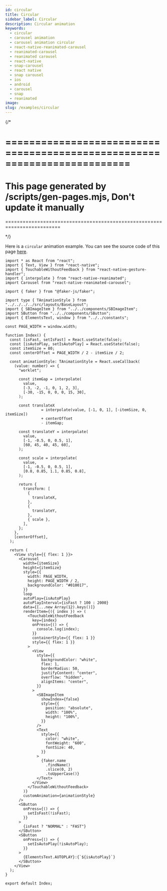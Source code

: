 ```yaml
---
id: circular
title: Circular
sidebar_label: Circular
description: Circular animation
keywords:
  - circular
  - carousel animation
  - carousel animation circular
  - react-native-reanimated-carousel
  - reanimated-carousel
  - reanimated carousel
  - react-native
  - snap-carousel
  - react native
  - snap carousel
  - ios
  - android
  - carousel
  - snap
  - reanimated
image:
slug: /examples/circular
---
```


{/* 

=========================================================================
=========================================================================
This page generated by /scripts/gen-pages.mjs, Don't update it manually 
=========================================================================
=========================================================================

*/}

Here is a `circular` animation example. You can see the source code of this page [here](https://github.com/dohooo/react-native-reanimated-carousel/blob/main/example/app/src/pages/circular/index.tsx).


<Page page='circular' />

```tsx copy
import * as React from "react";
import { Text, View } from "react-native";
import { TouchableWithoutFeedback } from "react-native-gesture-handler";
import { interpolate } from "react-native-reanimated";
import Carousel from "react-native-reanimated-carousel";

import { faker } from "@faker-js/faker";

import type { TAnimationStyle } from "../../../../src/layouts/BaseLayout";
import { SBImageItem } from "../../components/SBImageItem";
import SButton from "../../components/SButton";
import { ElementsText, window } from "../../constants";

const PAGE_WIDTH = window.width;

function Index() {
  const [isFast, setIsFast] = React.useState(false);
  const [isAutoPlay, setIsAutoPlay] = React.useState(false);
  const itemSize = 80;
  const centerOffset = PAGE_WIDTH / 2 - itemSize / 2;

  const animationStyle: TAnimationStyle = React.useCallback(
    (value: number) => {
      "worklet";

      const itemGap = interpolate(
        value,
        [-3, -2, -1, 0, 1, 2, 3],
        [-30, -15, 0, 0, 0, 15, 30],
      );

      const translateX
                = interpolate(value, [-1, 0, 1], [-itemSize, 0, itemSize])
                + centerOffset
                - itemGap;

      const translateY = interpolate(
        value,
        [-1, -0.5, 0, 0.5, 1],
        [60, 45, 40, 45, 60],
      );

      const scale = interpolate(
        value,
        [-1, -0.5, 0, 0.5, 1],
        [0.8, 0.85, 1.1, 0.85, 0.8],
      );

      return {
        transform: [
          {
            translateX,
          },
          {
            translateY,
          },
          { scale },
        ],
      };
    },
    [centerOffset],
  );

  return (
    <View style={{ flex: 1 }}>
      <Carousel
        width={itemSize}
        height={itemSize}
        style={{
          width: PAGE_WIDTH,
          height: PAGE_WIDTH / 2,
          backgroundColor: "#010017",
        }}
        loop
        autoPlay={isAutoPlay}
        autoPlayInterval={isFast ? 100 : 2000}
        data={[...new Array(12).keys()]}
        renderItem={({ index }) => (
          <TouchableWithoutFeedback
            key={index}
            onPress={() => {
              console.log(index);
            }}
            containerStyle={{ flex: 1 }}
            style={{ flex: 1 }}
          >
            <View
              style={{
                backgroundColor: "white",
                flex: 1,
                borderRadius: 50,
                justifyContent: "center",
                overflow: "hidden",
                alignItems: "center",
              }}
            >
              <SBImageItem
                showIndex={false}
                style={{
                  position: "absolute",
                  width: "100%",
                  height: "100%",
                }}
              />
              <Text
                style={{
                  color: "white",
                  fontWeight: "600",
                  fontSize: 40,
                }}
              >
                {faker.name
                  .findName()
                  .slice(0, 2)
                  .toUpperCase()}
              </Text>
            </View>
          </TouchableWithoutFeedback>
        )}
        customAnimation={animationStyle}
      />
      <SButton
        onPress={() => {
          setIsFast(!isFast);
        }}
      >
        {isFast ? "NORMAL" : "FAST"}
      </SButton>
      <SButton
        onPress={() => {
          setIsAutoPlay(!isAutoPlay);
        }}
      >
        {ElementsText.AUTOPLAY}:{`${isAutoPlay}`}
      </SButton>
    </View>
  );
}

export default Index;

```